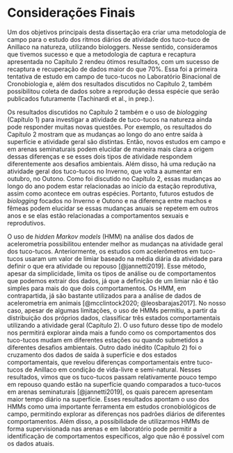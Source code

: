 # Considerações Finais {-}

Um dos objetivos principais desta dissertação era criar uma metodologia de campo para o estudo dos ritmos diários de atividade dos tuco-tuco de Anillaco na natureza, utilizando biologgers. Nesse sentido, consideramos que tivemos sucesso e que a metodologia de captura e recaptura apresentada no Capítulo 2 rendeu ótimos resultados, com um sucesso de recaptura e recuperação de dados maior do que 70%. Essa foi a primeira tentativa de estudo em campo de tuco-tucos no Laboratório Binacional de Cronobiologia e, além dos resultados discutidos no Capítulo 2, também possibilitou coleta de dados sobre a reprodução dessa espécie que serão publicados futuramente (Tachinardi et al., in prep.).

Os resultados discutidos no Capítulo 2 também e o uso de _biologging_ (Capítulo 1) para investigar a atividade de tuco-tucos na natureza ainda pode responder muitas novas questões. Por exemplo, os resultados do Capítulo 2 mostram que as mudanças ao longo do ano entre saída à superfície e atividade geral são distintas. Então, novos estudos em campo e em arenas seminaturais podem elucidar de maneira mais clara a origem dessas diferenças e se esses dois tipos de atividade respondem diferentemente aos desafios ambientais. Além disso, há uma redução na atividade geral dos tuco-tucos no Inverno, que volta a aumentar em outubro, no Outono. Como foi discutido no Capítulo 2, essas mudanças ao longo do ano podem estar relacionadas ao início da estação reprodutiva, assim como acontece em outras espécies. Portanto, futuros estudos de _biologging_ focados no Inverno e Outono e na diferença entre machos e fêmeas podem elucidar se essas mudanças anuais se repetem em outros anos e se elas estão relacionadas a comportamentos sexuais e reprodutivos.

O uso de _hidden_ _Markov_ _models_ (HMM) na análise dos dados de acelerometria possibilitou entender melhor as mudanças na atividade geral dos tuco-tucos. Anteriormente, os estudos com acelerômetros em tuco-tucos usaram um valor de limiar baseado na média diária da atividade para definir o que era atividade ou repouso [@jannetti2019]. Esse método, apesar da simplicidade, limita os tipos de análise ou de comportamentos que podemos extrair dos dados, já que a definição de um limiar não é tão simples para mais do que dois comportamentos. Os HMM, em contrapartida, já são bastante utilizados para a análise de dados de acelerometria em animais [@mcclintock2020; @leosbarajas2017]. No nosso caso, apesar de algumas limitações, o uso de HMMs permitiu, a partir da distribuição dos próprios dados, classificar três estados comportamentais utilizando a atividade geral (Capítulo 2). O uso futuro desse tipo de modelo nos permitirá explorar ainda mais a fundo como os comportamentos dos tuco-tucos mudam em diferentes estações ou quando submetidos a diferentes desafios ambientais. Outro dado inédito (Capítulo 2) foi o cruzamento dos dados de saída à superfície e dos estados comportamentais, que revelou diferenças comportamentais entre tuco-tucos de Anillaco em condição de vida-livre e semi-natural. Nesses resultados, vimos que os tuco-tucos passam relativamente pouco tempo em repouso quando estão na superfície quando comparados a  tuco-tucos em arenas seminaturais [@jannetti2019], os quais parecem apresentam maior tempo diário na superfície. Esses resultados apontam o uso dos HMMs como uma importante ferramenta em estudos cronobiológicos de campo, permitindo explorar as diferenças nos padrões diários de diferentes comportamentos. Além disso, a possibilidade de utilizarmos HMMs de forma supervisionada nas arenas e em laboratório pode permitir a identificação de comportamentos específicos, algo que não é possível com os dados atuais.
